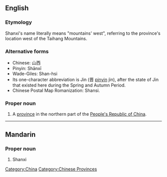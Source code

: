 {{also|Shaanxi}}
==English==

===Etymology===
Shanxi's name literally means "mountains' west", referring to the province's location west of the Taihang Mountains.

===Alternative forms===

* Chinese: 山西
* Pinyin: Shānxī
* Wade-Giles: Shan-hsi
* Its one-character abbreviation is Jin (晋 [[pinyin]] jìn), after the state of Jin that existed here during the Spring and Autumn Period.
* Chinese Postal Map Romanization: Shansi.

===Proper noun===
{{en-proper-noun}}
{{wikipedia}}

# A [[province]] in the northern part of the [[People's Republic of China]].

[[Category:China]]
[[Category:Chinese Provinces]]

----

==Mandarin==

===Proper noun===
{{cmn-proper|p|pin=Shānxī|pint=shan1xi1}}

# Shanxi